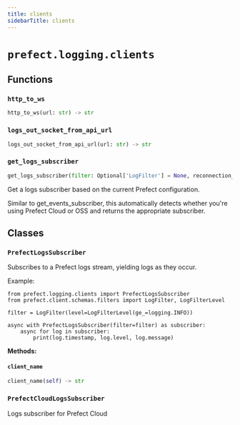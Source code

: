 ```yaml
---
title: clients
sidebarTitle: clients
---
```


# `prefect.logging.clients`

## Functions

### `http_to_ws`

```python
http_to_ws(url: str) -> str
```

### `logs_out_socket_from_api_url`

```python
logs_out_socket_from_api_url(url: str) -> str
```

### `get_logs_subscriber`

```python
get_logs_subscriber(filter: Optional['LogFilter'] = None, reconnection_attempts: int = 10) -> 'PrefectLogsSubscriber'
```


Get a logs subscriber based on the current Prefect configuration.

Similar to get_events_subscriber, this automatically detects whether
you're using Prefect Cloud or OSS and returns the appropriate subscriber.


## Classes

### `PrefectLogsSubscriber`


Subscribes to a Prefect logs stream, yielding logs as they occur.

Example:

    from prefect.logging.clients import PrefectLogsSubscriber
    from prefect.client.schemas.filters import LogFilter, LogFilterLevel

    filter = LogFilter(level=LogFilterLevel(ge_=logging.INFO))

    async with PrefectLogsSubscriber(filter=filter) as subscriber:
        async for log in subscriber:
            print(log.timestamp, log.level, log.message)


**Methods:**

#### `client_name`

```python
client_name(self) -> str
```

### `PrefectCloudLogsSubscriber`


Logs subscriber for Prefect Cloud

